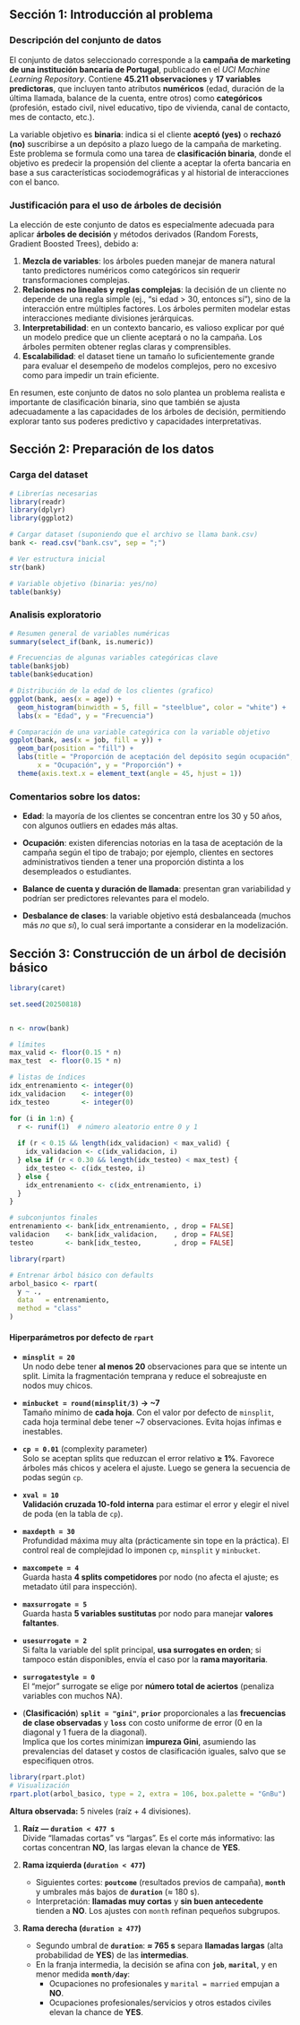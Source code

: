 ## Sección 1: Introducción al problema

### Descripción del conjunto de datos

El conjunto de datos seleccionado corresponde a la **campaña de marketing de una institución bancaria de Portugal**, publicado en el *UCI Machine Learning Repository*. Contiene **45.211 observaciones** y **17 variables predictoras**, que incluyen tanto atributos **numéricos** (edad, duración de la última llamada, balance de la cuenta, entre otros) como **categóricos** (profesión, estado civil, nivel educativo, tipo de vivienda, canal de contacto, mes de contacto, etc.).

La variable objetivo es **binaria**: indica si el cliente **aceptó (yes)** o **rechazó (no)** suscribirse a un depósito a plazo luego de la campaña de marketing. Este problema se formula como una tarea de **clasificación binaria**, donde el objetivo es predecir la propensión del cliente a aceptar la oferta bancaria en base a sus características sociodemográficas y al historial de interacciones con el banco.

### Justificación para el uso de árboles de decisión

La elección de este conjunto de datos es especialmente adecuada para aplicar **árboles de decisión** y métodos derivados (Random Forests, Gradient Boosted Trees), debido a:

1.  **Mezcla de variables**: los árboles pueden manejar de manera natural tanto predictores numéricos como categóricos sin requerir transformaciones complejas.
2.  **Relaciones no lineales y reglas complejas**: la decisión de un cliente no depende de una regla simple (ej., "si edad \> 30, entonces sí"), sino de la interacción entre múltiples factores. Los árboles permiten modelar estas interacciones mediante divisiones jerárquicas.
3.  **Interpretabilidad**: en un contexto bancario, es valioso explicar por qué un modelo predice que un cliente aceptará o no la campaña. Los árboles permiten obtener reglas claras y comprensibles.
4.  **Escalabilidad**: el dataset tiene un tamaño lo suficientemente grande para evaluar el desempeño de modelos complejos, pero no excesivo como para impedir un train eficiente.

En resumen, este conjunto de datos no solo plantea un problema realista e importante de clasificación binaria, sino que también se ajusta adecuadamente a las capacidades de los árboles de decisión, permitiendo explorar tanto sus poderes predictivo y capacidades interpretativas.

## Sección 2: Preparación de los datos

### Carga del dataset

```r
# Librerías necesarias
library(readr)
library(dplyr)
library(ggplot2)

# Cargar dataset (suponiendo que el archivo se llama bank.csv)
bank <- read.csv("bank.csv", sep = ";")

# Ver estructura inicial
str(bank)

# Variable objetivo (binaria: yes/no)
table(bank$y)

```

### Analisis exploratorio

```r


# Resumen general de variables numéricas
summary(select_if(bank, is.numeric))

# Frecuencias de algunas variables categóricas clave
table(bank$job)
table(bank$education)

# Distribución de la edad de los clientes (grafico)
ggplot(bank, aes(x = age)) +
  geom_histogram(binwidth = 5, fill = "steelblue", color = "white") +
  labs(x = "Edad", y = "Frecuencia")

# Comparación de una variable categórica con la variable objetivo
ggplot(bank, aes(x = job, fill = y)) +
  geom_bar(position = "fill") +
  labs(title = "Proporción de aceptación del depósito según ocupación",
       x = "Ocupación", y = "Proporción") +
  theme(axis.text.x = element_text(angle = 45, hjust = 1))

```

### Comentarios sobre los datos:

-   **Edad**: la mayoría de los clientes se concentran entre los 30 y 50 años, con algunos outliers en edades más altas.

-   **Ocupación**: existen diferencias notorias en la tasa de aceptación de la campaña según el tipo de trabajo; por ejemplo, clientes en sectores administrativos tienden a tener una proporción distinta a los desempleados o estudiantes.

-   **Balance de cuenta y duración de llamada**: presentan gran variabilidad y podrían ser predictores relevantes para el modelo.

-   **Desbalance de clases**: la variable objetivo está desbalanceada (muchos más *no* que *sí*), lo cual será importante a considerar en la modelización.

## Sección 3: Construcción de un árbol de decisión básico

```r
library(caret)

set.seed(20250818)


n <- nrow(bank)

# límites
max_valid <- floor(0.15 * n)
max_test  <- floor(0.15 * n)

# listas de índices
idx_entrenamiento <- integer(0)
idx_validacion    <- integer(0)
idx_testeo        <- integer(0)

for (i in 1:n) {
  r <- runif(1)  # número aleatorio entre 0 y 1
  
  if (r < 0.15 && length(idx_validacion) < max_valid) {
    idx_validacion <- c(idx_validacion, i)
  } else if (r < 0.30 && length(idx_testeo) < max_test) {
    idx_testeo <- c(idx_testeo, i)
  } else {
    idx_entrenamiento <- c(idx_entrenamiento, i)
  }
}

# subconjuntos finales
entrenamiento <- bank[idx_entrenamiento, , drop = FALSE]
validacion    <- bank[idx_validacion,    , drop = FALSE]
testeo        <- bank[idx_testeo,        , drop = FALSE]

```

```r
library(rpart)

# Entrenar árbol básico con defaults
arbol_basico <- rpart(
  y ~ .,
  data   = entrenamiento,
  method = "class"  
)
```
#### Hiperparámetros por defecto de `rpart`

- **`minsplit = 20`**  
  Un nodo debe tener **al menos 20** observaciones para que se intente un split. Limita la fragmentación temprana y reduce el sobreajuste en nodos muy chicos.

- **`minbucket = round(minsplit/3)` → ~7**  
  Tamaño mínimo de **cada hoja**. Con el valor por defecto de `minsplit`, cada hoja terminal debe tener ~7 observaciones. Evita hojas ínfimas e inestables.

- **`cp = 0.01`** (complexity parameter)  
  Solo se aceptan splits que reduzcan el error relativo **≥ 1%**. Favorece árboles más chicos y acelera el ajuste. Luego se genera la secuencia de podas según `cp`.

- **`xval = 10`**  
  **Validación cruzada 10-fold interna** para estimar el error y elegir el nivel de poda (en la tabla de `cp`).

- **`maxdepth = 30`**  
  Profundidad máxima muy alta (prácticamente sin tope en la práctica). El control real de complejidad lo imponen `cp`, `minsplit` y `minbucket`.

- **`maxcompete = 4`**  
  Guarda hasta **4 splits competidores** por nodo (no afecta el ajuste; es metadato útil para inspección).

- **`maxsurrogate = 5`**  
  Guarda hasta **5 variables sustitutas** por nodo para manejar **valores faltantes**.

- **`usesurrogate = 2`**  
  Si falta la variable del split principal, **usa surrogates en orden**; si tampoco están disponibles, envía el caso por la **rama mayoritaria**.

- **`surrogatestyle = 0`**  
  El “mejor” surrogate se elige por **número total de aciertos** (penaliza variables con muchos NA).

- (**Clasificación**) **`split = "gini"`**, **`prior`** proporcionales a las **frecuencias de clase observadas** y **`loss`** con costo uniforme de error (0 en la diagonal y 1 fuera de la diagonal).  
  Implica que los cortes minimizan **impureza Gini**, asumiendo las prevalencias del dataset y costos de clasificación iguales, salvo que se especifiquen otros.


```r
library(rpart.plot)
# Visualización
rpart.plot(arbol_basico, type = 2, extra = 106, box.palette = "GnBu")

```

**Altura observada:** 5 niveles (raíz + 4 divisiones).  

1) **Raíz — `duration < 477 s`**  
   Divide “llamadas cortas” vs “largas”. Es el corte más informativo: las cortas concentran **NO**, las largas elevan la chance de **YES**.

2) **Rama izquierda (`duration < 477`)**  
   - Siguientes cortes: **`poutcome`** (resultados previos de campaña), **`month`** y umbrales más bajos de **`duration`** (≈ 180 s).  
   - Interpretación: **llamadas muy cortas** y **sin buen antecedente** tienden a **NO**. Los ajustes con `month` refinan pequeños subgrupos.

3) **Rama derecha (`duration ≥ 477`)**  
   - Segundo umbral de **`duration`**: **≈ 765 s** separa **llamadas largas** (alta probabilidad de **YES**) de las **intermedias**.  
   - En la franja intermedia, la decisión se afina con **`job`**, **`marital`**, y en menor medida **`month/day`**:
     - Ocupaciones no profesionales y `marital = married` empujan a **NO**.  
     - Ocupaciones profesionales/servicios y otros estados civiles elevan la chance de **YES**.

